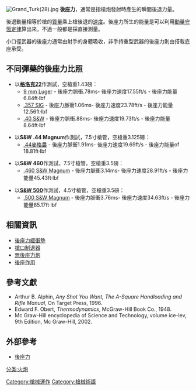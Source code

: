 {{noteTA
|G1=Military
|G2=Firearms
|G3=長度單位
}}
[[File:Grand_Turk(28).jpg|thumb]]
'''後座力'''，通常是指槍炮發射時產生的瞬間後退力量。

後退動量相等於槍的[[質量|質量]]乘上槍後退的[[速度|速度]]。後座力所生的能量是可以利用[[動量守恆定律|動量守恆定律]]算出來，不過一般都是採直接測量。

小口徑武器的後座力通常由射手的身體吸收，非手持重型武器的後座力則由搭載底座承受。

== 不同彈藥的後座力比照 ==
* 以'''[[格洛克22|格洛克22]]'''作測試，空槍重1.43磅：
** [[9_x_19毫米|9 mm Luger]] - 後座力脈衝.78ms- 後座力速度17.55ft/s - 後座力能量6.84ft·lbf
** [[.357_SIG|.357 SIG]] - 後座力脈衝1.06ms- 後座力速度23.78ft/s - 後座力能量12.56ft·lbf
** [[.40_S&W|.40 S&W]] - 後座力脈衝.88ms- 後座力速度19.73ft/s - 後座力能量8.64ft·lbf

* 以'''S&W .44 Magnum'''作測試，7.5寸槍管，空槍重3.125磅：
** [[.44麥格農|.44麥格農]] - 後座力脈衝1.91ms- 後座力速度19.69ft/s - 後座力能量of 18.81ft·lbf

* 以'''S&W 460'''作測試，7.5寸槍管，空槍重3.5磅：
** [[.460_S&W_Magnum|.460 S&W Magnum]] - 後座力脈衝3.14ms- 後座力速度28.91ft/s - 後座力能量45.43ft·lbf

* 以'''[[史密斯威森M500|S&W 500]]'''作測試，4.5寸槍管，空槍重3.5磅：
** [[.500_S&W_Magnum|.500 S&W Magnum]] - 後座力脈衝3.76ms- 後座力速度34.63ft/s - 後座力能量65.17ft·lbf

== 相關資訊 ==
* [[後座力緩衝墊|後座力緩衝墊]]
* [[槍口制退器|槍口制退器]]
* [[無後座力炮|無後座力炮]]
* [[後座作用|後座作用]]

== 參考文獻 ==
<div class="references-small">
<references />
* Arthur B. Alphin, ''Any Shot You Want, The A-Square Handloading and Rifle Manual'', On Target Press, 1996.
* Edward F. Obert, ''Thermodynamics'', McGraw-Hill Book Co., 1948.
* Mc Graw-Hill encyclopedia of Science and Technology, volume ice-lev, 9th Edition, Mc Graw-Hill, 2002.
</div>
== 外部參考 ==
* [https://web.archive.org/web/20070608175601/http://www.bsharp.org/physics/stuff/recoil.html 後座力]

[[分类:火炮|分类:火炮]]
[[Category:槍械運作|Category:槍械運作]]
[[Category:槍械術語|Category:槍械術語]]